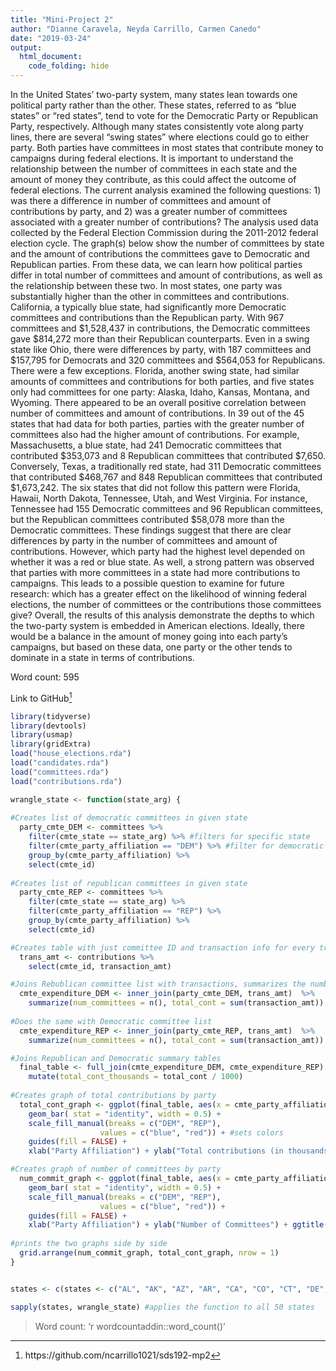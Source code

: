 ```yaml
---
title: "Mini-Project 2"
author: "Dianne Caravela, Neyda Carrillo, Carmen Canedo"
date: "2019-03-24"
output: 
  html_document:
    code_folding: hide
---
```


  In the United States’ two-party system, many states lean towards one political party rather than the other. These states, referred to as “blue states” or “red states”, tend to vote for the Democratic Party or Republican Party, respectively. Although many states consistently vote along party lines, there are several “swing states” where elections could go to either party. Both parties have committees in most states that contribute money to campaigns during federal elections. It is important to understand the relationship between the number of committees in each state and the amount of money they contribute, as this could affect the outcome of federal elections.
  The current analysis examined the following questions: 1) was there a difference in number of committees and amount of contributions by party, and 2) was a greater number of committees associated with a greater number of contributions? The analysis used data collected by the Federal Election Commission during the 2011-2012 federal election cycle. The graph(s) below show the number of committees by state and the amount of contributions the committees gave to Democratic and Republican parties. From these data, we can learn how political parties differ in total number of committees and amount of contributions, as well as the relationship between these two. 
  In most states, one party was substantially higher than the other in committees and contributions. California, a typically blue state, had significantly more Democratic committees and contributions than the Republican party. With 967 committees and $1,528,437 in contributions, the Democratic committees gave $814,272 more than their Republican counterparts. Even in a swing state like Ohio, there were differences by party, with 187 committees and $157,795 for Democrats and 320 committees and $564,053 for Republicans. There were a few exceptions. Florida, another swing state, had similar amounts of committees and contributions for both parties, and five states only had committees for one party: Alaska, Idaho, Kansas, Montana, and Wyoming.
  There appeared to be an overall positive correlation between number of committees and amount of contributions. In 39 out of the 45 states that had data for both parties, parties with the greater number of committees also had the higher amount of contributions. For example, Massachusetts, a blue state, had 241 Democratic committees that contributed $353,073 and 8 Republican committees that contributed $7,650. Conversely, Texas, a traditionally red state, had 311 Democratic committees that contributed $468,767 and 848 Republican committees that contributed $1,673,242. The six states that did not follow this pattern were Florida, Hawaii, North Dakota, Tennessee, Utah, and West Virginia. For instance, Tennessee had 155 Democratic committees and 96 Republican committees, but the Republican committees contributed $58,078 more than the Democratic committees.
  These findings suggest that there are clear differences by party in the number of committees and amount of contributions. However, which party had the highest level depended on whether it was a red or blue state. As well, a strong pattern was observed that parties with more committees in a state had more contributions to campaigns. This leads to a possible question to examine for future research: which has a greater effect on the likelihood of winning federal elections, the number of committees or the contributions those committees give? Overall, the results of this analysis demonstrate the depths to which the two-party system is embedded in American elections. Ideally, there would be a balance in the amount of money going into each party’s campaigns, but based on these data, one party or the other tends to dominate in a state in terms of contributions.

Word count: 595

Link to GitHub^[https://github.com/ncarrillo1021/sds192-mp2]

```r
library(tidyverse)
library(devtools)
library(usmap)
library(gridExtra)
load("house_elections.rda")
load("candidates.rda")
load("committees.rda")
load("contributions.rda")
```


```r
wrangle_state <- function(state_arg) {
  
#Creates list of democratic committees in given state
  party_cmte_DEM <- committees %>%
    filter(cmte_state == state_arg) %>% #filters for specific state
    filter(cmte_party_affiliation == "DEM") %>% #filter for democratic committees
    group_by(cmte_party_affiliation) %>%
    select(cmte_id)
  
#Creates list of republican committees in given state
  party_cmte_REP <- committees %>%
    filter(cmte_state == state_arg) %>%
    filter(cmte_party_affiliation == "REP") %>%
    group_by(cmte_party_affiliation) %>%
    select(cmte_id) 

#Creates table with just committee ID and transaction info for every transaction 
  trans_amt <- contributions %>%
    select(cmte_id, transaction_amt)

#Joins Rebublican committee list with transactions, summarizes the number of committies and the total amount of money they recieved  
  cmte_expenditure_DEM <- inner_join(party_cmte_DEM, trans_amt)  %>%
    summarize(num_committees = n(), total_cont = sum(transaction_amt))
  
#Does the same with Democratic committee list  
  cmte_expenditure_REP <- inner_join(party_cmte_REP, trans_amt)  %>%
    summarize(num_committees = n(), total_cont = sum(transaction_amt))

#Joins Republican and Democratic summary tables 
  final_table <- full_join(cmte_expenditure_DEM, cmte_expenditure_REP) %>%
    mutate(total_cont_thousands = total_cont / 1000)
 
#Creates graph of total contributions by party 
  total_cont_graph <- ggplot(final_table, aes(x = cmte_party_affiliation, y = total_cont_thousands, fill = cmte_party_affiliation)) +
    geom_bar( stat = "identity", width = 0.5) +
    scale_fill_manual(breaks = c("DEM", "REP"),
                    values = c("blue", "red")) + #sets colors
    guides(fill = FALSE) +
    xlab("Party Affiliation") + ylab("Total contributions (in thousands of dollars)") + ggtitle("Amount of contributions \nby committees by party in ", state_arg) #sets titles

#Creates graph of number of committees by party
  num_commit_graph <- ggplot(final_table, aes(x = cmte_party_affiliation, y = num_committees, fill = cmte_party_affiliation)) +
    geom_bar( stat = "identity", width = 0.5) +
    scale_fill_manual(breaks = c("DEM", "REP"),
                    values = c("blue", "red")) +
    guides(fill = FALSE) +
    xlab("Party Affiliation") + ylab("Number of Committees") + ggtitle("Number of committees \nby party afffiliation in ", state_arg)
 
#prints the two graphs side by side 
  grid.arrange(num_commit_graph, total_cont_graph, nrow = 1)
}


states <- c(states <- c("AL", "AK", "AZ", "AR", "CA", "CO", "CT", "DE", "FL", "GA", "HI", "ID", "IL", "IN", "IA", "KS", "KY", "LA", "ME", "MD", "MA", "MI", "MN", "MS", "MO", "MT", "NE", "NV", "NH", "NJ", "NM", "NY", "NC", "ND", "OH", "OK", "OR", "PA", "RI", "SC", "SD", "TN", "TX", "UT", "VT", "VA", "WA", "WV", "WI", "WY"))

sapply(states, wrangle_state) #applies the function to all 50 states

```

> Word count: 'r wordcountaddin::word_count()'


